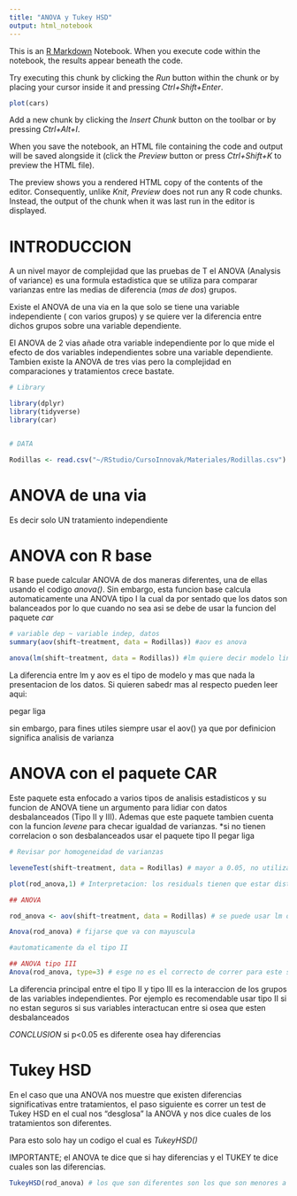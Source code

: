 ```yaml
---
title: "ANOVA y Tukey HSD"
output: html_notebook
---
```


This is an [R Markdown](http://rmarkdown.rstudio.com) Notebook. When you execute code within the notebook, the results appear beneath the code. 

Try executing this chunk by clicking the *Run* button within the chunk or by placing your cursor inside it and pressing *Ctrl+Shift+Enter*. 

```r
plot(cars)
```

Add a new chunk by clicking the *Insert Chunk* button on the toolbar or by pressing *Ctrl+Alt+I*.

When you save the notebook, an HTML file containing the code and output will be saved alongside it (click the *Preview* button or press *Ctrl+Shift+K* to preview the HTML file).

The preview shows you a rendered HTML copy of the contents of the editor. Consequently, unlike *Knit*, *Preview* does not run any R code chunks. Instead, the output of the chunk when it was last run in the editor is displayed.



# INTRODUCCION

A un nivel mayor de complejidad que las pruebas de T el ANOVA (Analysis of variance) es una formula estadistica que se utiliza para comparar varianzas entre las medias de diferencia (_mas de dos_) grupos.

Existe el ANOVA de una via en la que solo se tiene una variable independiente ( con varios grupos) y se quiere ver la diferencia entre dichos grupos sobre una variable dependiente. 

El ANOVA de 2 vias añade otra variable independiente por lo que mide el efecto de dos variables independientes sobre una variable dependiente. Tambien existe la ANOVA de tres vias pero la complejidad en comparaciones y tratamientos crece bastate. 

```r
# Library

library(dplyr)
library(tidyverse)
library(car)


# DATA

Rodillas <- read.csv("~/RStudio/CursoInnovak/Materiales/Rodillas.csv")
```


# ANOVA de una via

Es decir solo UN tratamiento independiente 

# ANOVA con R base

R base puede calcular ANOVA de dos maneras diferentes, una de ellas usando el codigo _anova()_. Sin embargo, esta funcion base calcula automaticamente una ANOVA tipo I la cual da por sentado que los datos son balanceados por lo que cuando no sea asi se debe de usar la funcion del paquete _car_

```r

# variable dep ~ variable indep, datos
summary(aov(shift~treatment, data = Rodillas)) #aov es anova

anova(lm(shift~treatment, data = Rodillas)) #lm quiere decir modelo lineal, es el recomendable para usar. puedes cambiar el lm por aov ya que es lo mismo pero pueden llegar a tener difernecias por lo que mejor usar el lm.
```
La diferencia entre lm y aov es el tipo de modelo y mas que nada la presentacion de los datos. Si quieren sabedr mas al respecto pueden leer aqui: 

pegar liga 

sin embargo, para fines utiles siempre usar el aov() ya que por definicion significa analisis de varianza 

# ANOVA con el paquete CAR

Este paquete esta enfocado a varios tipos de analisis estadisticos y su funcion de ANOVA tiene un argumento para lidiar con datos desbalanceados (Tipo II y III). Ademas que este paquete tambien cuenta con la funcion _levene_ para checar igualdad de varianzas. 
*si no tienen correlacion o son desbalanceados usar el paquete tipo II
pegar liga

```r
# Revisar por homogeneidad de varianzas 

leveneTest(shift~treatment, data = Rodillas) # mayor a 0.05, no utilizar levene.test porque no sirve 

plot(rod_anova,1) # Interpretacion: los residuals tienen que estar distribuidos de manera aleatoria y tienen varianza constante. Este casi no lo vamos a ocupar. Solo se ocuparia si el levene no pasa.

## ANOVA

rod_anova <- aov(shift~treatment, data = Rodillas) # se puede usar lm o aov pero mejor aov

Anova(rod_anova) # fijarse que va con mayuscula 

#automaticamente da el tipo II

## ANOVA tipo III
Anova(rod_anova, type=3) # esge no es el correcto de correr para este set de datos 

```
La diferencia principal entre el tipo II y tipo III es la interaccion de los grupos de las variables independientes. Por ejemplo es recomendable usar tipo II si no estan seguros si sus variables interactucan entre si osea que esten desbalanceados 

_CONCLUSION_ si p<0.05 es diferente osea hay diferencias

# Tukey HSD

En el caso que una ANOVA nos muestre que existen diferencias significativas entre tratamientos, el paso siguiente es correr un test de Tukey HSD en el cual nos "desglosa" la ANOVA y nos dice cuales de los tratamientos son diferentes. 

Para esto solo hay un codigo el cual es _TukeyHSD()_

IMPORTANTE; el ANOVA te dice que si hay diferencias y el TUKEY te dice cuales son las diferencias. 

```r
TukeyHSD(rod_anova) # los que son diferentes son los que son menores a 0.05 en este caso los diferentes son los ojos-control y rodilla-ojos



```



